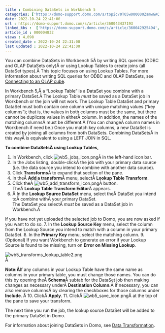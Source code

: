 ```yaml
---
title : Combining DataSets in Workbench 5
categories: ['https://domo-support.domo.com/s/topic/0TO5w000000ZamwGAC']
date: 2022-10-24 22:41:00
url : https://domo-support.domo.com/s/article/360043437193
linked_kbs :  ['https://domo-support.domo.com/s/article/360042925494', 'https://domo-support.domo.com/s/knowledge-base', 'https://domo-support.domo.com/s/article/360043429953', 'https://domo-support.domo.com/s/article/360043437213', 'https://domo-support.domo.com/s/article/360043429933', 'https://domo-support.domo.com/s/article/360043437193', 'https://domo-support.domo.com/s/article/360043429693', 'https://domo-support.domo.com/s/topic/0TO5w000000ZamwGAC', 'https://domo-support.domo.com/s/article/360043429913']
article_id : 000004832
views : 4,098
created_date : 2022-10-24 22:31:00
last updated : 2022-10-24 22:41:00
---
```




You can combine DataSets in Workbench 5Â by writing SQL queries (ODBC and OLAP DataSets only)Â or using Lookup Tables to create joins (all DataSet types).Â This topic focuses on using Lookup Tables. For more information about writing SQL queries for ODBC and OLAP DataSets, see [Connecting to an OLAP cube](..\connecting_to_an_olap_cube_in_workbench_5\index.html "Creating a Job for Uploading Data Using Workbench 4").


In Workbench 5,Â a "Lookup Table" is a DataSet you combine with a primary DataSet.Â The Lookup Table *must* be saved as a DataSet job in Workbench or the join will not work. The Lookup Table DataSet and primary DataSet must both contain one column with unique matching values ("key columns"); that is, the values in both columns must be the same, but there cannot be duplicate values in eitherÂ column. In addition, the names of the matching columnsÂ must be different.Â (You can changeÂ column names in Workbench if need be.) Once you match key columns, a new DataSet is created by joining all columns from both DataSets. Combining DataSetsÂ in this wayÂ is equivalent to using a LEFT JOIN in SQL.


**To combine DataSetsÂ using Lookup Tables,**


1. In Workbench, click ![wb5_jobs_icon.png](wb5_jobs_icon.png)Â in the left-hand icon bar.
2. In the Jobs listing, double-clickÂ the job with your primary data source (i.e. the data source you intend to combine with another data source).
3. Click **Transforms**Â to expand that section of the pane.
4. In theÂ **Add a transform**Â menu, selectÂ **Lookup Table Transform**.
5. Click theÂ ![wb5_add_transform_icon.png](wb5_add_transform_icon.png)Â button.  
TheÂ **Lookup Table Transform Editor**Â appears.
6. Â In the **Lookup Source DataSet** menu, select theÂ DataSet you intend toÂ combine withÂ your primary DataSet.  
The DataSet you selectÂ *must* be saved as a DataSet job in Workbench.Â   
  
If you have not yet uploaded the selected job to Domo, you are now asked if you want to do so.
7. In the **Lookup Source Key** menu, select the column from the Lookup Source you intend to match with a column in your primary DataSet.
8. In the **Primary Key** menu, select the matching column.
9. (Optional) If you want Workbench to generate an error if your Lookup Source is found to be missing, turn on **Error on Missing Lookup**.  
  
![wb5_transforms_lookup_table2.png](wb5_transforms_lookup_table2.png)  
Â 


**Note:Â**If any columns in your Lookup Table have the same name as columns in your primary table, you must change those names. You can do this by opening theÂ **Schema**Â subtab for the DataSet job then making changes as necessary underÂ **Destination Column**.Â If necessary, you can also remove columnsÂ by clearing the checkboxes for those columns under **Include**.
Â
10. ClickÂ **Apply**.
11. ClickÂ ![wb5_save_icon.png](wb5_save_icon.png)Â at the top of the pane to save your transform.


The next time you run the job, the lookup source DataSet will be added to the primary DataSet in Domo.


For information about joining DataSets in Domo, see [Data Transformation](..\..\category\transforming_data_in_domo\index.html "Prepare").